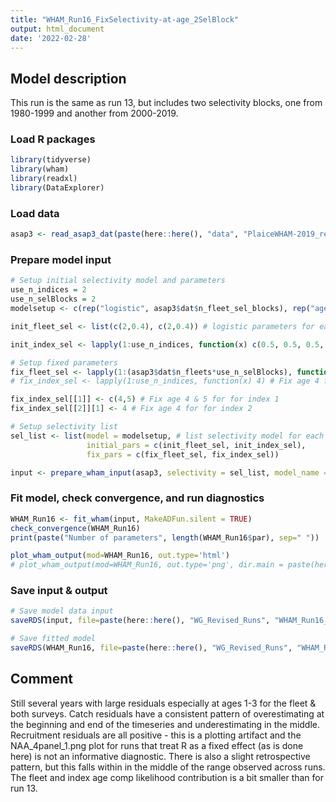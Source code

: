 ```yaml
---
title: "WHAM_Run16_FixSelectivity-at-age_2SelBlock"
output: html_document
date: '2022-02-28'
---
```


## Model description
This run is the same as run 13, but includes two selectivity blocks, one from 1980-1999 and another from 2000-2019.

### Load R packages
```r
library(tidyverse)
library(wham)
library(readxl)
library(DataExplorer)
```

### Load data
```r
asap3 <- read_asap3_dat(paste(here::here(), "data", "PlaiceWHAM-2019_revised_NEFSC-LW-WAA_2SelBlock.DAT", sep="/"))
```

### Prepare model input
```r
# Setup initial selectivity model and parameters
use_n_indices = 2
use_n_selBlocks = 2
modelsetup <- c(rep("logistic", asap3$dat$n_fleet_sel_blocks), rep("age-specific", use_n_indices))

init_fleet_sel <- list(c(2,0.4), c(2,0.4)) # logistic parameters for each selectivity block, based on model type

init_index_sel <- lapply(1:use_n_indices, function(x) c(0.5, 0.5, 0.5, 1, 1, 0.5, 0.5, 0.5, 0.5, 0.5, 0.5))

# Setup fixed parameters
fix_fleet_sel <- lapply(1:(asap3$dat$n_fleets*use_n_selBlocks), function(x) NA) 
# fix_index_sel <- lapply(1:use_n_indices, function(x) 4) # Fix age 4 for both indices,  NA means do not fix 

fix_index_sel[[1]] <- c(4,5) # Fix age 4 & 5 for for index 1
fix_index_sel[[2]][1] <- 4 # Fix age 4 for for index 2

# Setup selectivity list
sel_list <- list(model = modelsetup, # list selectivity model for each fleet and index
                 initial_pars = c(init_fleet_sel, init_index_sel),
                 fix_pars = c(fix_fleet_sel, fix_index_sel))

input <- prepare_wham_input(asap3, selectivity = sel_list, model_name = "WHAM_Run16") 
```

### Fit model, check convergence, and run diagnostics
```r
WHAM_Run16 <- fit_wham(input, MakeADFun.silent = TRUE) 
check_convergence(WHAM_Run16)
print(paste("Number of parameters", length(WHAM_Run16$par), sep=" "))

plot_wham_output(mod=WHAM_Run16, out.type='html')
# plot_wham_output(mod=WHAM_Run16, out.type='png', dir.main = paste(here::here(), "WHAM_Run16", sep="/"))
```

### Save input & output
```r
# Save model data input
saveRDS(input, file=paste(here::here(), "WG_Revised_Runs", "WHAM_Run16_FixSelectivity-at-age_2SelBlock", "WHAM_Run16_input.rds", sep="/"))

# Save fitted model
saveRDS(WHAM_Run16, file=paste(here::here(), "WG_Revised_Runs", "WHAM_Run16_FixSelectivity-at-age_2SelBlock", "WHAM_Run16_model.rds", sep="/"))
```

## Comment
Still several years with large residuals especially at ages 1-3 for the fleet & both surveys. Catch residuals have a consistent pattern of overestimating at the beginning and end of the timeseries and underestimating in the middle. Recruitment residuals are all positive - this is a plotting artifact and the NAA_4panel_1.png plot for runs that treat R as a fixed effect (as is done here) is not an informative diagnostic. There is also a slight retrospective pattern, but this falls within in the middle of the range observed across runs. The fleet and index age comp likelihood contribution is a bit smaller than for run 13.

